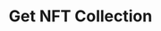 ---
title: Get NFT Collection
description: A complete guide to integrating Okto into your React applications. 
full: false
---